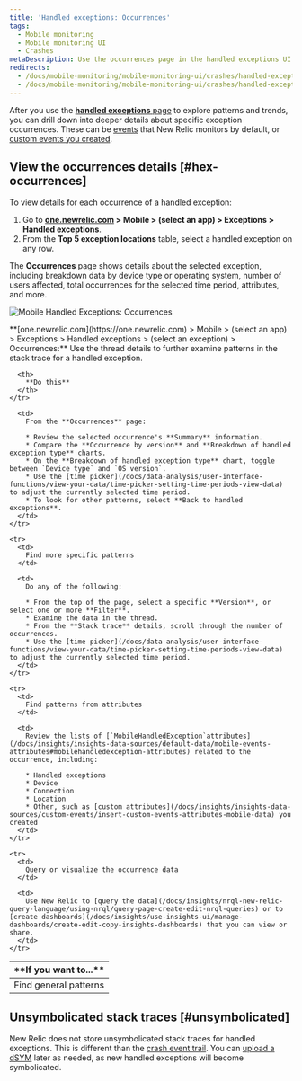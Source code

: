 ```yaml
---
title: 'Handled exceptions: Occurrences'
tags:
  - Mobile monitoring
  - Mobile monitoring UI
  - Crashes
metaDescription: Use the occurrences page in the handled exceptions UI to drill down into details about an exception and its related stack trace thread.
redirects:
  - /docs/mobile-monitoring/mobile-monitoring-ui/crashes/handled-exceptions-occurrences-event-trail
  - /docs/mobile-monitoring/mobile-monitoring-ui/crashes/handled-exceptions-occurrences-details
---
```


After you use the [**handled exceptions** page](/docs/mobile-monitoring/mobile-monitoring-ui/crashes/handled-exceptions-analyze-trends-prevent-crashes) to explore patterns and trends, you can drill down into deeper details about specific exception occurrences. These can be [events](/docs/mobile-monitoring/mobile-monitoring-ui/crashes/introduction-mobile-handled-exceptions#hex-api) that New Relic monitors by default, or [custom events you created](/docs/mobile-monitoring/new-relic-mobile/maintenance/add-custom-data-new-relic-mobile#custom-events).

## View the occurrences details [#hex-occurrences]

To view details for each occurrence of a handled exception:

1. Go to **[one.newrelic.com](https://one.newrelic.com) > Mobile > (select an app) > Exceptions > Handled exceptions**.
2. From the **Top 5 exception locations** table, select a handled exception on any row.

The **Occurrences** page shows details about the selected exception, including breakdown data by device type or operating system, number of users affected, total occurrences for the selected time period, attributes, and more.

![Mobile Handled Exceptions: Occurrences](./images/mobile-handled-exceptions-occurrences.png "Mobile Handled Exceptions: Occurrences")

<figcaption>
  **[one.newrelic.com](https://one.newrelic.com) > Mobile > (select an app) > Exceptions > Handled exceptions > (select an exception) > Occurrences:** Use the thread details to further examine patterns in the stack trace for a handled exception.
</figcaption>

<table>
  <thead>
    <tr>
      <th style={{ width: "200px" }}>
        **If you want to...**
      </th>

      <th>
        **Do this**
      </th>
    </tr>
  </thead>

  <tbody>
    <tr>
      <td>
        Find general patterns
      </td>

      <td>
        From the **Occurrences** page:

        * Review the selected occurrence's **Summary** information.
        * Compare the **Occurrence by version** and **Breakdown of handled exception type** charts.
        * On the **Breakdown of handled exception type** chart, toggle between `Device type` and `OS version`.
        * Use the [time picker](/docs/data-analysis/user-interface-functions/view-your-data/time-picker-setting-time-periods-view-data) to adjust the currently selected time period.
        * To look for other patterns, select **Back to handled exceptions**.
      </td>
    </tr>

    <tr>
      <td>
        Find more specific patterns
      </td>

      <td>
        Do any of the following:

        * From the top of the page, select a specific **Version**, or select one or more **Filter**.
        * Examine the data in the thread.
        * From the **Stack trace** details, scroll through the number of occurrences.
        * Use the [time picker](/docs/data-analysis/user-interface-functions/view-your-data/time-picker-setting-time-periods-view-data) to adjust the currently selected time period.
      </td>
    </tr>

    <tr>
      <td>
        Find patterns from attributes
      </td>

      <td>
        Review the lists of [`MobileHandledException`attributes](/docs/insights/insights-data-sources/default-data/mobile-events-attributes#mobilehandledexception-attributes) related to the occurrence, including:

        * Handled exceptions
        * Device
        * Connection
        * Location
        * Other, such as [custom attributes](/docs/insights/insights-data-sources/custom-events/insert-custom-events-attributes-mobile-data) you created
      </td>
    </tr>

    <tr>
      <td>
        Query or visualize the occurrence data
      </td>

      <td>
        Use New Relic to [query the data](/docs/insights/nrql-new-relic-query-language/using-nrql/query-page-create-edit-nrql-queries) or to [create dashboards](/docs/insights/use-insights-ui/manage-dashboards/create-edit-copy-insights-dashboards) that you can view or share.
      </td>
    </tr>
  </tbody>
</table>

## Unsymbolicated stack traces [#unsymbolicated]

New Relic does not store unsymbolicated stack traces for handled exceptions. This is different than the [crash event trail](/docs/mobile-monitoring/mobile-monitoring-ui/crashes/mobile-crash-event-trail). You can [upload a dSYM](/docs/mobile-monitoring/new-relic-mobile-ios/install-configure/upload-dsyms-bitcode-apps) later as needed, as new handled exceptions will become symbolicated.
